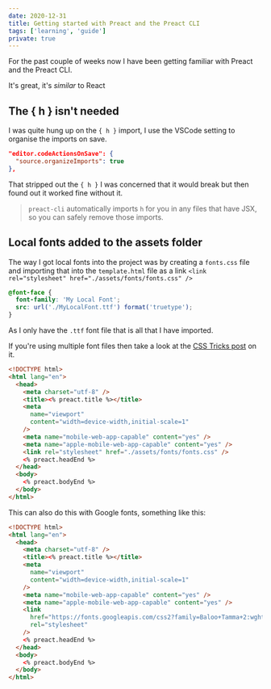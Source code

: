 ```yaml
---
date: 2020-12-31
title: Getting started with Preact and the Preact CLI
tags: ['learning', 'guide']
private: true
---
```


For the past couple of weeks now I have been getting familiar with
Preact and the Preact CLI.

It's great, it's _similar_ to React

## The { h } isn't needed

I was quite hung up on the `{ h }` import, I use the VSCode setting to
organise the imports on save.

```json
"editor.codeActionsOnSave": {
  "source.organizeImports": true
},
```

That stripped out the `{ h }` I was concerned that it would break but
then found out it worked fine without it.

> `preact-cli` automatically imports `h` for you in any files that
> have JSX, so you can safely remove those imports.

## Local fonts added to the assets folder

The way I got local fonts into the project was by creating a
`fonts.css` file and importing that into the `template.html` file as a
link `<link rel="stylesheet" href="./assets/fonts/fonts.css" />`

```css
@font-face {
  font-family: 'My Local Font';
  src: url('./MyLocalFont.ttf') format('truetype');
}
```

As I only have the `.ttf` font file that is all that I have imported.

If you're using multiple font files then take a look at the [CSS
Tricks post] on it.

```html
<!DOCTYPE html>
<html lang="en">
  <head>
    <meta charset="utf-8" />
    <title><% preact.title %></title>
    <meta
      name="viewport"
      content="width=device-width,initial-scale=1"
    />
    <meta name="mobile-web-app-capable" content="yes" />
    <meta name="apple-mobile-web-app-capable" content="yes" />
    <link rel="stylesheet" href="./assets/fonts/fonts.css" />
    <% preact.headEnd %>
  </head>
  <body>
    <% preact.bodyEnd %>
  </body>
</html>
```

This can also do this with Google fonts, something like this:

```html
<!DOCTYPE html>
<html lang="en">
  <head>
    <meta charset="utf-8" />
    <title><% preact.title %></title>
    <meta
      name="viewport"
      content="width=device-width,initial-scale=1"
    />
    <meta name="mobile-web-app-capable" content="yes" />
    <meta name="apple-mobile-web-app-capable" content="yes" />
    <link
      href="https://fonts.googleapis.com/css2?family=Baloo+Tamma+2:wght@400;700&family=BioRhyme+Expanded:wght@400;700&display=swap"
      rel="stylesheet"
    />
    <% preact.headEnd %>
  </head>
  <body>
    <% preact.bodyEnd %>
  </body>
</html>
```

<!-- Links -->

[css tricks post]:
  https://css-tricks.com/snippets/css/using-font-face/
